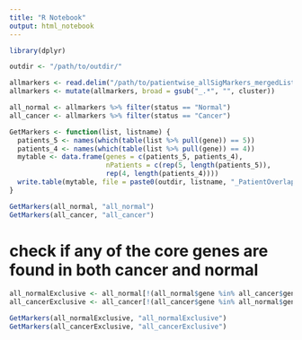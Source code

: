 ```yaml
---
title: "R Notebook"
output: html_notebook
---
```


```r
library(dplyr)
```

```r
outdir <- "/path/to/outdir/"

allmarkers <- read.delim("/path/to/patientwise_allSigMarkers_mergedList.txt", row.names = 1)
allmarkers <- mutate(allmarkers, broad = gsub("_.*", "", cluster))
```

```r
all_normal <- allmarkers %>% filter(status == "Normal")
all_cancer <- allmarkers %>% filter(status == "Cancer")
```

```r
GetMarkers <- function(list, listname) {
  patients_5 <- names(which(table(list %>% pull(gene)) == 5))
  patients_4 <- names(which(table(list %>% pull(gene)) == 4))
  mytable <- data.frame(genes = c(patients_5, patients_4),
                        nPatients = c(rep(5, length(patients_5)),
                        rep(4, length(patients_4))))
  write.table(mytable, file = paste0(outdir, listname, "_PatientOverlapResults.txt"), sep = "\t", quote = FALSE, col.names = NA)
}
```

```r
GetMarkers(all_normal, "all_normal")
GetMarkers(all_cancer, "all_cancer")
```

# check if any of the core genes are found in both cancer and normal

```r
all_normalExclusive <- all_normal[!(all_normal$gene %in% all_cancer$gene),]
all_cancerExclusive <- all_cancer[!(all_cancer$gene %in% all_normal$gene),]
```

```r
GetMarkers(all_normalExclusive, "all_normalExclusive")
GetMarkers(all_cancerExclusive, "all_cancerExclusive")
```

